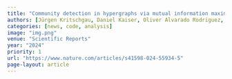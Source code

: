 ```yaml
---
title: "Community detection in hypergraphs via mutual information maximization"
authors: [Jürgen Kritschgau, Daniel Kaiser, Oliver Alvarado Rodriguez, Ilya Amburg, Jessalyn Bolkema, Thomas Grubb, Fangfei Lan, Sepideh Maleki, PSC, Bill Kay]
categories: [news, code, analysis]
image: "img.png"
venue: "Scientific Reports"
year: "2024"
priority: 1
url: "https://www.nature.com/articles/s41598-024-55934-5"
page-layout: article
---
```

